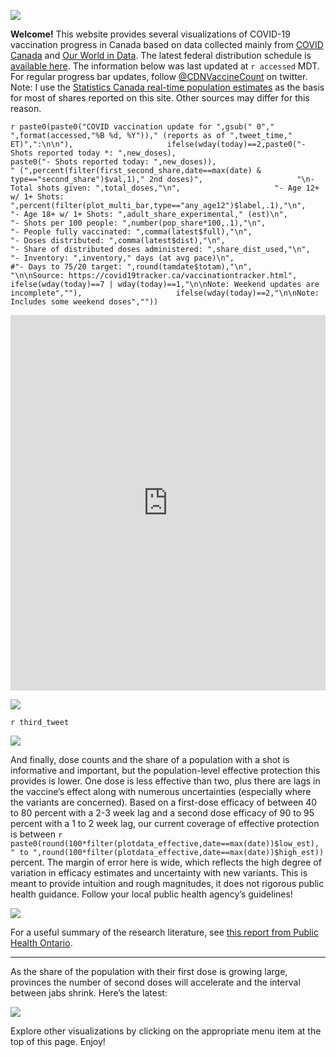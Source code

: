 
![](Plots/plot_main2.png)

**Welcome!** This website provides several visualizations of COVID-19 vaccination progress in Canada based on data collected mainly from [COVID Canada](https://covid19tracker.ca/vaccinationtracker.html) and [Our World in Data](https://ourworldindata.org/covid-vaccinations). The latest federal distribution schedule is [available here](https://www.canada.ca/en/public-health/services/diseases/2019-novel-coronavirus-infection/prevention-risks/covid-19-vaccine-treatment/vaccine-rollout.html). The information below was last updated at `r accessed` MDT. For regular progress bar updates, follow <a href="https://twitter.com/CDNVaccineCount" class="uri">@CDNVaccineCount</a> on twitter. Note: I use the [Statistics Canada real-time population estimates](https://www150.statcan.gc.ca/n1/pub/71-607-x/71-607-x2018005-eng.htm) as the basis for most of shares reported on this site. Other sources may differ for this reason.

`r paste0(paste0("COVID vaccination update for ",gsub(" 0"," ",format(accessed,"%B %d, %Y"))," (reports as of ",tweet_time," ET)",":\n\n"),
                    ifelse(wday(today)==2,paste0("- Shots reported today *: ",new_doses),
                           paste0("- Shots reported today: ",new_doses)),
                           " (",percent(filter(first_second_share,date==max(date) & type=="second_share")$val,1)," 2nd doses)",
                    "\n- Total shots given: ",total_doses,"\n",
                    "- Age 12+ w/ 1+ Shots: ",percent(filter(plot_multi_bar,type=="any_age12")$label,.1),"\n",
                    "- Age 18+ w/ 1+ Shots: ",adult_share_experimental," (est)\n",
                    "- Shots per 100 people: ",number(pop_share*100,.1),"\n",
                    "- People fully vaccinated: ",comma(latest$full),"\n",
                    "- Doses distributed: ",comma(latest$dist),"\n",
                    "- Share of distributed doses administered: ",share_dist_used,"\n",
                    "- Inventory: ",inventory," days (at avg pace)\n",
                    #"- Days to 75/20 target: ",round(tamdate$totam),"\n",
                    "\n\nSource: https://covid19tracker.ca/vaccinationtracker.html",
                    ifelse(wday(today)==7 | wday(today)==1,"\n\nNote: Weekend updates are incomplete",""),
                    ifelse(wday(today)==2,"\n\nNote: Includes some weekend doses",""))`

<iframe title="COVID Vaccination Progress in Canada" aria-label="table" id="datawrapper-chart-d3PPr" src="https://datawrapper.dwcdn.net/d3PPr/2/" scrolling="no" frameborder="0" style="width: 0; min-width: 100% !important; border: none;" height="601"></iframe><script type="text/javascript">!function(){"use strict";window.addEventListener("message",(function(a){if(void 0!==a.data["datawrapper-height"])for(var e in a.data["datawrapper-height"]){var t=document.getElementById("datawrapper-chart-"+e)||document.querySelector("iframe[src*='"+e+"']");t&&(t.style.height=a.data["datawrapper-height"][e]+"px")}}))}();
</script>

![](Plots/plot_total.png)

`r third_tweet`

![](Plots/pace_national2.png)

And finally, dose counts and the share of a population with a shot is informative and important, but the population-level effective protection this provides is lower. One dose is less effective than two, plus there are lags in the vaccine's effect along with numerous uncertainties (especially where the variants are concerned). Based on a first-dose efficacy of between 40 to 80 percent with a 2-3 week lag and a second dose efficacy of 90 to 95 percent with a 1 to 2 week lag, our current coverage of effective protection is between `r paste0(round(100*filter(plotdata_effective,date==max(date))$low_est),
                        " to ",round(100*filter(plotdata_effective,date==max(date))$high_est))` percent. The margin of error here is wide, which reflects the high degree of variation in efficacy estimates and uncertainty with new variants. This is meant to provide intuition and rough magnitudes, it does not rigorous public health guidance. Follow your local public health agency's guidelines! 

![](Plots/plot_effective.png)

For a useful summary of the research literature, see [this report from Public Health Ontario](https://www.publichealthontario.ca/-/media/documents/ncov/covid-wwksf/2021/04/wwksf-vaccine-effectiveness.pdf?la=en).

---

As the share of the population with their first dose is growing large, provinces the number of second doses will accelerate and the interval between jabs shrink. Here's the latest:

![](Plots/plot_first_second.png)

Explore other visualizations by clicking on the appropriate menu item at the top of this page. Enjoy!
